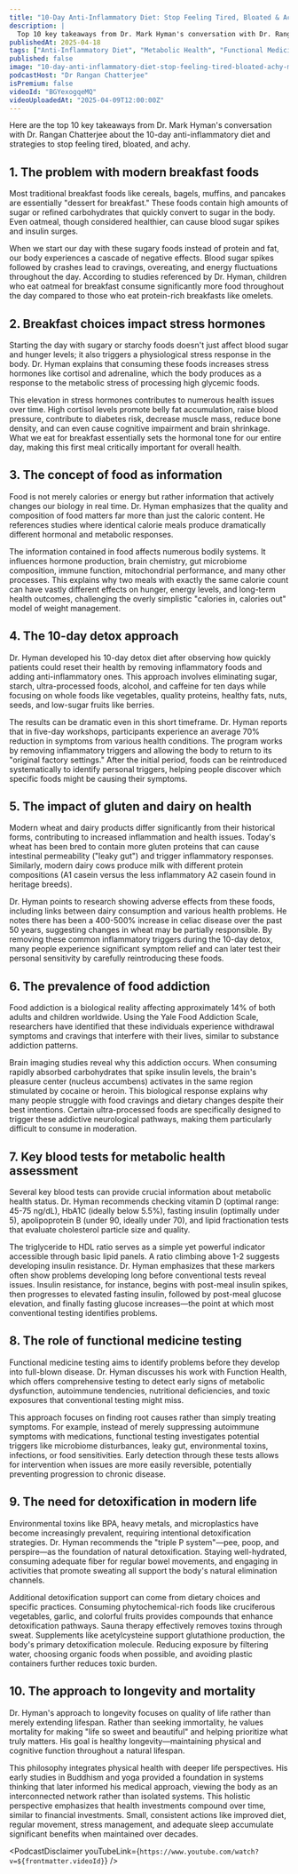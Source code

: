 ```yaml
---
title: "10-Day Anti-Inflammatory Diet: Stop Feeling Tired, Bloated & Achy! | Dr. Mark Hyman"
description: |
  Top 10 key takeaways from Dr. Mark Hyman's conversation with Dr. Rangan Chatterjee about the 10-day anti-inflammatory diet and strategies to stop feeling tired, bloated, and achy.
publishedAt: 2025-04-18
tags: ["Anti-Inflammatory Diet", "Metabolic Health", "Functional Medicine"]
published: false
image: "10-day-anti-inflammatory-diet-stop-feeling-tired-bloated-achy-mark-hyman.jpg"
podcastHost: "Dr Rangan Chatterjee"
isPremium: false
videoId: "BGYexogqeMQ"
videoUploadedAt: "2025-04-09T12:00:00Z"
---
```



<PodcastSummaryPageLayout frontmatter={frontmatter}>

Here are the top 10 key takeaways from Dr. Mark Hyman's conversation with Dr. Rangan Chatterjee about the 10-day anti-inflammatory diet and strategies to stop feeling tired, bloated, and achy.

## 1. The problem with modern breakfast foods

Most traditional breakfast foods like cereals, bagels, muffins, and pancakes are essentially "dessert for breakfast." These foods contain high amounts of sugar or refined carbohydrates that quickly convert to sugar in the body. Even oatmeal, though considered healthier, can cause blood sugar spikes and insulin surges.

When we start our day with these sugary foods instead of protein and fat, our body experiences a cascade of negative effects. Blood sugar spikes followed by crashes lead to cravings, overeating, and energy fluctuations throughout the day. According to studies referenced by Dr. Hyman, children who eat oatmeal for breakfast consume significantly more food throughout the day compared to those who eat protein-rich breakfasts like omelets.

## 2. Breakfast choices impact stress hormones

Starting the day with sugary or starchy foods doesn't just affect blood sugar and hunger levels; it also triggers a physiological stress response in the body. Dr. Hyman explains that consuming these foods increases stress hormones like cortisol and adrenaline, which the body produces as a response to the metabolic stress of processing high glycemic foods.

This elevation in stress hormones contributes to numerous health issues over time. High cortisol levels promote belly fat accumulation, raise blood pressure, contribute to diabetes risk, decrease muscle mass, reduce bone density, and can even cause cognitive impairment and brain shrinkage. What we eat for breakfast essentially sets the hormonal tone for our entire day, making this first meal critically important for overall health.

## 3. The concept of food as information

Food is not merely calories or energy but rather information that actively changes our biology in real time. Dr. Hyman emphasizes that the quality and composition of food matters far more than just the caloric content. He references studies where identical calorie meals produce dramatically different hormonal and metabolic responses.

The information contained in food affects numerous bodily systems. It influences hormone production, brain chemistry, gut microbiome composition, immune function, mitochondrial performance, and many other processes. This explains why two meals with exactly the same calorie count can have vastly different effects on hunger, energy levels, and long-term health outcomes, challenging the overly simplistic "calories in, calories out" model of weight management.

## 4. The 10-day detox approach

Dr. Hyman developed his 10-day detox diet after observing how quickly patients could reset their health by removing inflammatory foods and adding anti-inflammatory ones. This approach involves eliminating sugar, starch, ultra-processed foods, alcohol, and caffeine for ten days while focusing on whole foods like vegetables, quality proteins, healthy fats, nuts, seeds, and low-sugar fruits like berries.

The results can be dramatic even in this short timeframe. Dr. Hyman reports that in five-day workshops, participants experience an average 70% reduction in symptoms from various health conditions. The program works by removing inflammatory triggers and allowing the body to return to its "original factory settings." After the initial period, foods can be reintroduced systematically to identify personal triggers, helping people discover which specific foods might be causing their symptoms.

## 5. The impact of gluten and dairy on health

Modern wheat and dairy products differ significantly from their historical forms, contributing to increased inflammation and health issues. Today's wheat has been bred to contain more gluten proteins that can cause intestinal permeability ("leaky gut") and trigger inflammatory responses. Similarly, modern dairy cows produce milk with different protein compositions (A1 casein versus the less inflammatory A2 casein found in heritage breeds).

Dr. Hyman points to research showing adverse effects from these foods, including links between dairy consumption and various health problems. He notes there has been a 400-500% increase in celiac disease over the past 50 years, suggesting changes in wheat may be partially responsible. By removing these common inflammatory triggers during the 10-day detox, many people experience significant symptom relief and can later test their personal sensitivity by carefully reintroducing these foods.

## 6. The prevalence of food addiction

Food addiction is a biological reality affecting approximately 14% of both adults and children worldwide. Using the Yale Food Addiction Scale, researchers have identified that these individuals experience withdrawal symptoms and cravings that interfere with their lives, similar to substance addiction patterns.

Brain imaging studies reveal why this addiction occurs. When consuming rapidly absorbed carbohydrates that spike insulin levels, the brain's pleasure center (nucleus accumbens) activates in the same region stimulated by cocaine or heroin. This biological response explains why many people struggle with food cravings and dietary changes despite their best intentions. Certain ultra-processed foods are specifically designed to trigger these addictive neurological pathways, making them particularly difficult to consume in moderation.

## 7. Key blood tests for metabolic health assessment

Several key blood tests can provide crucial information about metabolic health status. Dr. Hyman recommends checking vitamin D (optimal range: 45-75 ng/dL), HbA1C (ideally below 5.5%), fasting insulin (optimally under 5), apolipoprotein B (under 90, ideally under 70), and lipid fractionation tests that evaluate cholesterol particle size and quality.

The triglyceride to HDL ratio serves as a simple yet powerful indicator accessible through basic lipid panels. A ratio climbing above 1-2 suggests developing insulin resistance. Dr. Hyman emphasizes that these markers often show problems developing long before conventional tests reveal issues. Insulin resistance, for instance, begins with post-meal insulin spikes, then progresses to elevated fasting insulin, followed by post-meal glucose elevation, and finally fasting glucose increases—the point at which most conventional testing identifies problems.

## 8. The role of functional medicine testing

Functional medicine testing aims to identify problems before they develop into full-blown disease. Dr. Hyman discusses his work with Function Health, which offers comprehensive testing to detect early signs of metabolic dysfunction, autoimmune tendencies, nutritional deficiencies, and toxic exposures that conventional testing might miss.

This approach focuses on finding root causes rather than simply treating symptoms. For example, instead of merely suppressing autoimmune symptoms with medications, functional testing investigates potential triggers like microbiome disturbances, leaky gut, environmental toxins, infections, or food sensitivities. Early detection through these tests allows for intervention when issues are more easily reversible, potentially preventing progression to chronic disease.

## 9. The need for detoxification in modern life

Environmental toxins like BPA, heavy metals, and microplastics have become increasingly prevalent, requiring intentional detoxification strategies. Dr. Hyman recommends the "triple P system"—pee, poop, and perspire—as the foundation of natural detoxification. Staying well-hydrated, consuming adequate fiber for regular bowel movements, and engaging in activities that promote sweating all support the body's natural elimination channels.

Additional detoxification support can come from dietary choices and specific practices. Consuming phytochemical-rich foods like cruciferous vegetables, garlic, and colorful fruits provides compounds that enhance detoxification pathways. Sauna therapy effectively removes toxins through sweat. Supplements like acetylcysteine support glutathione production, the body's primary detoxification molecule. Reducing exposure by filtering water, choosing organic foods when possible, and avoiding plastic containers further reduces toxic burden.

## 10. The approach to longevity and mortality

Dr. Hyman's approach to longevity focuses on quality of life rather than merely extending lifespan. Rather than seeking immortality, he values mortality for making "life so sweet and beautiful" and helping prioritize what truly matters. His goal is healthy longevity—maintaining physical and cognitive function throughout a natural lifespan.

This philosophy integrates physical health with deeper life perspectives. His early studies in Buddhism and yoga provided a foundation in systems thinking that later informed his medical approach, viewing the body as an interconnected network rather than isolated systems. This holistic perspective emphasizes that health investments compound over time, similar to financial investments. Small, consistent actions like improved diet, regular movement, stress management, and adequate sleep accumulate significant benefits when maintained over decades.

<PodcastDisclaimer
  youTubeLink={`https://www.youtube.com/watch?v=${frontmatter.videoId}`}
/>

</PodcastSummaryPageLayout>
